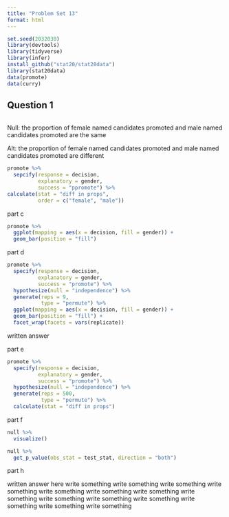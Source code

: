```yaml
---
title: "Problem Set 13"
format: html
---
```


```r
set.seed(2032030)
library(devtools)
library(tidyverse)
library(infer)
install_github("stat20/stat20data")
library(stat20data)
data(promote)
data(curry)
```

## Question 1

```r

```

Null: the proportion of female named candidates promoted and male named candidates promoted are the same

Alt: the proportion of female named candidates promoted and male named candidates promoted are different

```r
promote %>%
  sepcify(response = decision,
          explanatory = gender,
          success = "ppromote") %>%
calculate(stat = "diff in props", 
          order = c("female", "male"))
```

part c

```r
promote %>%
  ggplot(mapping = aes(x = decision, fill = gender)) +
  geom_bar(position = "fill")
```

part d

```r
promote %>%
  specify(response = decision,
          explanatory = gender,
          success = "promote") %>%
  hypothesize(null = "independence") %>%
  generate(reps = 9,
           type = "permute") %>%
  ggplot(mapping = aes(x = decision, fill = gender)) +
  geom_bar(position = "fill") +
  facet_wrap(facets = vars(replicate))
```

written answer 

part e

```r
promote %>%
  specify(response = decision,
          explanatory = gender,
          success = "promote") %>%
  hypothesize(null = "independence") %>%
  generate(reps = 500,
           type = "permute") %>%
  calculate(stat = "diff in props")
```

part f

```r
null %>% 
  visualize()
```

```r
null %>%
  get_p_value(obs_stat = test_stat, direction = "both")
```

part h

written answer here write something write something write something write something write something write something write something write something write something write something write something write something write something write something
